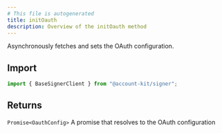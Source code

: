 ```yaml
---
# This file is autogenerated
title: initOauth
description: Overview of the initOauth method
---
```



Asynchronously fetches and sets the OAuth configuration.

## Import

```ts
import { BaseSignerClient } from "@account-kit/signer";
```

## Returns

`Promise<OauthConfig>`
A promise that resolves to the OAuth configuration
